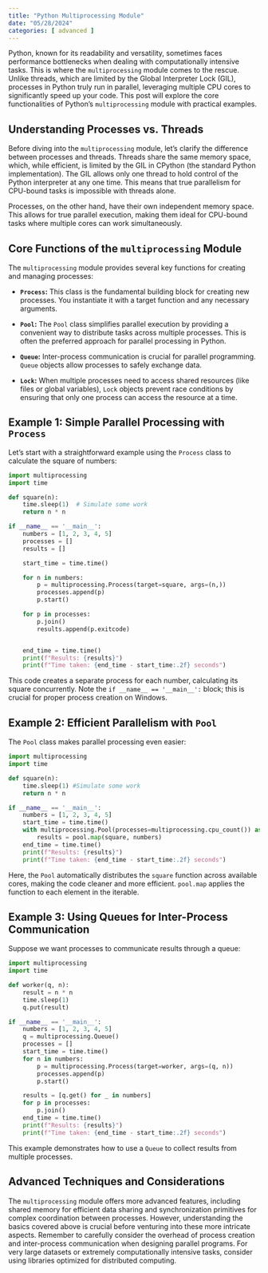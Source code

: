 ```yaml
---
title: "Python Multiprocessing Module"
date: "05/28/2024"
categories: [ advanced ]
---
```



Python, known for its readability and versatility, sometimes faces performance bottlenecks when dealing with computationally intensive tasks.  This is where the `multiprocessing` module comes to the rescue.  Unlike threads, which are limited by the Global Interpreter Lock (GIL), processes in Python truly run in parallel, leveraging multiple CPU cores to significantly speed up your code.  This post will explore the core functionalities of Python's `multiprocessing` module with practical examples.


## Understanding Processes vs. Threads

Before diving into the `multiprocessing` module, let's clarify the difference between processes and threads.  Threads share the same memory space, which, while efficient, is limited by the GIL in CPython (the standard Python implementation). The GIL allows only one thread to hold control of the Python interpreter at any one time.  This means that true parallelism for CPU-bound tasks is impossible with threads alone.

Processes, on the other hand, have their own independent memory space. This allows for true parallel execution, making them ideal for CPU-bound tasks where multiple cores can work simultaneously.


## Core Functions of the `multiprocessing` Module

The `multiprocessing` module provides several key functions for creating and managing processes:

* **`Process`:** This class is the fundamental building block for creating new processes.  You instantiate it with a target function and any necessary arguments.

* **`Pool`:** The `Pool` class simplifies parallel execution by providing a convenient way to distribute tasks across multiple processes. This is often the preferred approach for parallel processing in Python.

* **`Queue`:**  Inter-process communication is crucial for parallel programming.  `Queue` objects allow processes to safely exchange data.

* **`Lock`:**  When multiple processes need to access shared resources (like files or global variables), `Lock` objects prevent race conditions by ensuring that only one process can access the resource at a time.


## Example 1: Simple Parallel Processing with `Process`

Let's start with a straightforward example using the `Process` class to calculate the square of numbers:

```python
import multiprocessing
import time

def square(n):
    time.sleep(1)  # Simulate some work
    return n * n

if __name__ == '__main__':
    numbers = [1, 2, 3, 4, 5]
    processes = []
    results = []

    start_time = time.time()

    for n in numbers:
        p = multiprocessing.Process(target=square, args=(n,))
        processes.append(p)
        p.start()

    for p in processes:
        p.join()
        results.append(p.exitcode)


    end_time = time.time()
    print(f"Results: {results}")
    print(f"Time taken: {end_time - start_time:.2f} seconds")
```

This code creates a separate process for each number, calculating its square concurrently. Note the `if __name__ == '__main__':` block; this is crucial for proper process creation on Windows.


## Example 2: Efficient Parallelism with `Pool`

The `Pool` class makes parallel processing even easier:

```python
import multiprocessing
import time

def square(n):
    time.sleep(1) #Simulate some work
    return n * n

if __name__ == '__main__':
    numbers = [1, 2, 3, 4, 5]
    start_time = time.time()
    with multiprocessing.Pool(processes=multiprocessing.cpu_count()) as pool:
        results = pool.map(square, numbers)
    end_time = time.time()
    print(f"Results: {results}")
    print(f"Time taken: {end_time - start_time:.2f} seconds")

```

Here, the `Pool` automatically distributes the `square` function across available cores, making the code cleaner and more efficient.  `pool.map` applies the function to each element in the iterable.


## Example 3: Using Queues for Inter-Process Communication

Suppose we want processes to communicate results through a queue:

```python
import multiprocessing
import time

def worker(q, n):
    result = n * n
    time.sleep(1)
    q.put(result)

if __name__ == '__main__':
    numbers = [1, 2, 3, 4, 5]
    q = multiprocessing.Queue()
    processes = []
    start_time = time.time()
    for n in numbers:
        p = multiprocessing.Process(target=worker, args=(q, n))
        processes.append(p)
        p.start()

    results = [q.get() for _ in numbers]
    for p in processes:
        p.join()
    end_time = time.time()
    print(f"Results: {results}")
    print(f"Time taken: {end_time - start_time:.2f} seconds")
```

This example demonstrates how to use a `Queue` to collect results from multiple processes.


##  Advanced Techniques and Considerations

The `multiprocessing` module offers more advanced features, including shared memory for efficient data sharing and synchronization primitives for complex coordination between processes.  However, understanding the basics covered above is crucial before venturing into these more intricate aspects.  Remember to carefully consider the overhead of process creation and inter-process communication when designing parallel programs.  For very large datasets or extremely computationally intensive tasks, consider using libraries optimized for distributed computing.

